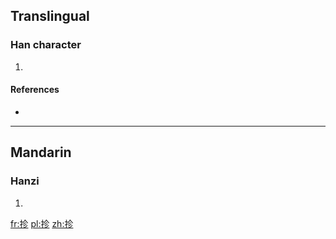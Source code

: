 ==Translingual==

===Han character===
{{Han char|rn=64|rad=手|as=05|sn=8|four=5802<sub>2</sub>|canj=手人竹竹 (QOHH)}}

# {{defn|Han|sort=手05}}

====References====
* {{Han ref|kx=0423.040|dkj=11913|dj=0771.020|hdz=31855.040|uh=62AE|ud=25262|bh=CCBA|bd=52410}}

----

==Mandarin==

===Hanzi===
{{cmn-hanzi|pin=[[yè]] ([[ye4]])|wg=yeh<sup>4</sup>}}

# {{defn|lang=cmn|sort=手05}}

[[fr:抮]]
[[pl:抮]]
[[zh:抮]]